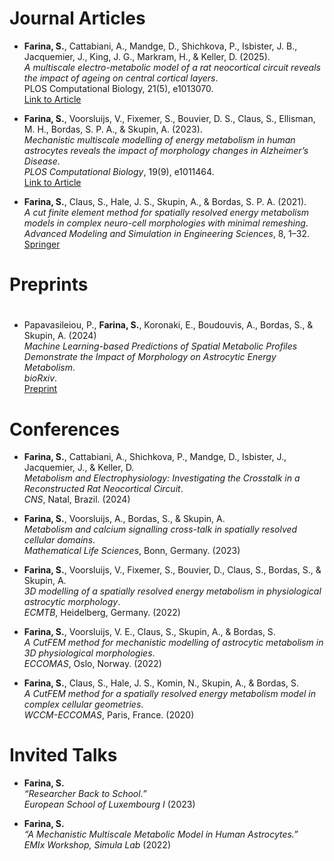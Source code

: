 # Journal Articles

- **Farina, S.**, Cattabiani, A., Mandge, D., Shichkova, P., Isbister, J. B., Jacquemier, J., King, J. G., Markram, H., & Keller, D. (2025).  
  _A multiscale electro-metabolic model of a rat neocortical circuit reveals the impact of ageing on central cortical layers_.  
  PLOS Computational Biology, 21(5), e1013070.  
  [Link to Article](https://journals.plos.org/ploscompbiol/article?id=10.1371/journal.pcbi.1013070) <!-- Replace with actual article link -->

- **Farina, S.**, Voorsluijs, V., Fixemer, S., Bouvier, D. S., Claus, S., Ellisman, M. H., Bordas, S. P. A., & Skupin, A. (2023).  
  _Mechanistic multiscale modelling of energy metabolism in human astrocytes reveals the impact of morphology changes in Alzheimer’s Disease_.  
  *PLOS Computational Biology*, 19(9), e1011464.  
  [Link to Article](https://journals.plos.org/ploscompbiol/article?id=10.1371/journal.pcbi.1011464) <!-- Replace with actual article link -->

- **Farina, S.**, Claus, S., Hale, J. S., Skupin, A., & Bordas, S. P. A. (2021).  
  _A cut finite element method for spatially resolved energy metabolism models in complex neuro-cell morphologies with minimal remeshing_.  
  *Advanced Modeling and Simulation in Engineering Sciences*, 8, 1–32.  
  [Springer](https://link.springer.com/article/10.1186/s40323-021-00191-8) <!-- Replace with actual article link -->

# Preprints

#
- Papavasileiou, P., **Farina, S.**, Koronaki, E., Boudouvis, A., Bordas, S., & Skupin, A. (2024)  
  _Machine Learning-based Predictions of Spatial Metabolic Profiles Demonstrate the Impact of Morphology on Astrocytic Energy Metabolism_.  
  *bioRxiv*.  
  [Preprint](https://www.biorxiv.org/content/10.1101/2024.09.18.613725v1.abstract) <!-- Replace with actual link -->


# Conferences

- **Farina, S.**, Cattabiani, A., Shichkova, P., Mandge, D., Isbister, J., Jacquemier, J., & Keller, D.  
  _Metabolism and Electrophysiology: Investigating the Crosstalk in a Reconstructed Rat Neocortical Circuit_.  
 *CNS*, Natal, Brazil. (2024)

- **Farina, S.**, Voorsluijs, A., Bordas, S., & Skupin, A.  
  _Metabolism and calcium signalling cross-talk in spatially resolved cellular domains_.  
  *Mathematical Life Sciences*, Bonn, Germany. (2023)

- **Farina, S.**, Voorsluijs, V., Fixemer, S., Bouvier, D., Claus, S., Bordas, S., & Skupin, A.  
  _3D modelling of a spatially resolved energy metabolism in physiological astrocytic morphology_.  
  *ECMTB*, Heidelberg, Germany. (2022)

- **Farina, S.**, Voorsluijs, V. E., Claus, S., Skupin, A., & Bordas, S.  
  _A CutFEM method for mechanistic modelling of astrocytic metabolism in 3D physiological morphologies_.  
  *ECCOMAS*, Oslo, Norway. (2022)

- **Farina, S.**, Claus, S., Hale, J. S., Komin, N., Skupin, A., & Bordas, S.  
  _A CutFEM method for a spatially resolved energy metabolism model in complex cellular geometries_.  
  *WCCM-ECCOMAS*, Paris, France. (2020)

# Invited Talks


- **Farina, S.**  
  _"Researcher Back to School."_  
  *European School of Luxembourg I* (2023)

- **Farina, S.**  
  _"A Mechanistic Multiscale Metabolic Model in Human Astrocytes."_  
  *EMIx Workshop, Simula Lab* (2022)

